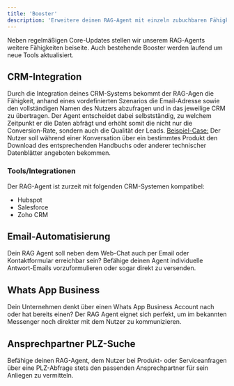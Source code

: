 ```yaml
---
title: 'Booster'
description: 'Erweitere deinen RAG-Agent mit einzeln zubuchbaren Fähigkeiten.'
---
```


Neben regelmäßigen Core-Updates stellen wir unserem RAG-Agents weitere Fähigkeiten beiseite. Auch bestehende Booster werden laufend um neue Tools aktualisiert.

## CRM-Integration

Durch die Integration deines CRM-Systems bekommt der RAG-Agen die Fähigkeit, anhand eines vordefinierten Szenarios die Email-Adresse sowie den vollständigen Namen des Nutzers abzufragen und in das jeweilige CRM zu übertragen. Der Agent entscheidet dabei selbstständig, zu welchem Zeitpunkt er die Daten abfrägt und erhöht somit die nicht nur die Conversion-Rate, sondern auch die Qualität der Leads.
<Tip><u>Beispiel-Case:</u> Der Nutzer soll während einer Konversation über ein bestimmtes Produkt den Download des entsprechenden Handbuchs oder anderer technischer Datenblätter angeboten bekommen.</Tip>

### Tools/Integrationen

Der RAG-Agent ist zurzeit mit folgenden CRM-Systemen kompatibel:
- Hubspot
- Salesforce
- Zoho CRM

## Email-Automatisierung

Dein RAG Agent soll neben dem Web-Chat auch per Email oder Kontaktformular erreichbar sein? Befähige deinen Agent individuelle Antwort-Emails vorzuformulieren oder sogar direkt zu versenden.

## Whats App Business

Dein Unternehmen denkt über einen Whats App Business Account nach oder hat bereits einen? Der RAG Agent eignet sich perfekt, um im bekannten Messenger noch direkter mit dem Nutzer zu kommunizieren.

## Ansprechpartner PLZ-Suche

Befähige deinen RAG-Agent, dem Nutzer bei Produkt- oder Serviceanfragen über eine PLZ-Abfrage stets den passenden Ansprechpartner für sein Anliegen zu vermitteln.



